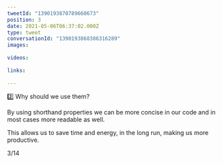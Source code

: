```yaml
---
tweetId: "1390193870789660673"
position: 3
date: 2021-05-06T06:37:02.000Z
type: tweet
conversationId: "1390193868386316289"
images:
  
videos:
  
links:
  
---
```

2️⃣ Why should we use them?

By using shorthand properties we can be more concise in our code and in most cases more readable as well. 

This allows us to save time and energy, in the long run, making us more productive.

3/14
